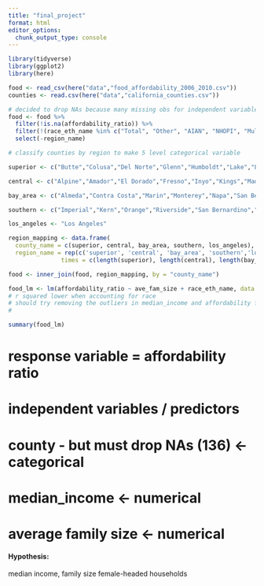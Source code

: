 ```yaml
---
title: "final_project"
format: html
editor_options: 
  chunk_output_type: console
---
```

```r
library(tidyverse)
library(ggplot2)
library(here)
```

```r
food <- read_csv(here("data","food_affordability_2006_2010.csv"))
counties <- read.csv(here("data","california_counties.csv"))
```

```r
# decided to drop NAs because many missing obs for independent variables. data is from various survey data compiled to make 1
food <- food %>%
  filter(!is.na(affordability_ratio)) %>%
  filter(!(race_eth_name %in% c("Total", "Other", "AIAN", "NHOPI", "Multiple"))) %>%
  select(-region_name)
```


```r
# classify counties by region to make 5 level categorical variable

superior <- c("Butte","Colusa","Del Norte","Glenn","Humboldt","Lake","Lassen","Mendocino","Modoc","Nevada","Plumas","Shasta", "Sierra","Siskiyou","Tehama","Trinity")

central <- c("Alpine","Amador","El Dorado","Fresno","Inyo","Kings","Madera","Mariposa","Merced","Mono","Placer","Sacramento","San Joaquin","Stanislaus","Sutter","Yuba","Tulare","Tuolumne","Yolo", "Calaveras")

bay_area <- c("Almeda","Contra Costa","Marin","Monterey","Napa","San Benito","San Fracisco","San Mateo","Santa Clara","Santa Cruz","Solano","Sonoma")

southern <- c("Imperial","Kern","Orange","Riverside","San Bernardino","San Diego","San Luis Obispo","Santa Barbara","Ventura")

los_angeles <- "Los Angeles"
```

```r
region_mapping <- data.frame(
  county_name = c(superior, central, bay_area, southern, los_angeles),
  region_name = rep(c('superior', 'central', 'bay_area', 'southern','los_angeles'), 
               times = c(length(superior), length(central), length(bay_area), length(southern),length(los_angeles))))

food <- inner_join(food, region_mapping, by = "county_name")
```

```r
food_lm <- lm(affordability_ratio ~ ave_fam_size + race_eth_name, data = food)
# r squared lower when accounting for race 
# should try removing the outliers in median_income and affordability food ratio
# 

summary(food_lm)
```


# response variable = affordability ratio
# independent variables / predictors
# county - but must drop NAs (136) <- categorical
# median_income <- numerical 
# average family size <- numerical 

#### Hypothesis:
median income, family size 
female-headed households



